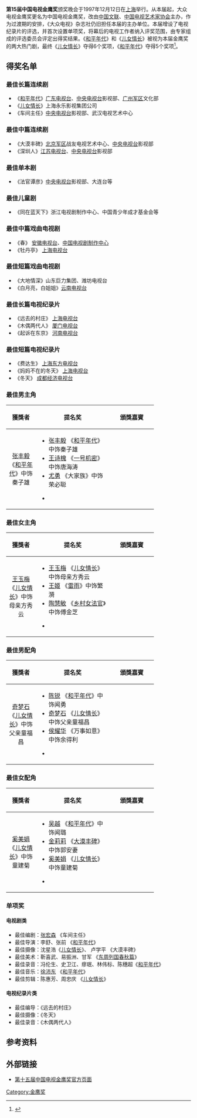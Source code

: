 {{Infobox film awards|number=15|award=中国电视金鹰奖|date=1997年12月12日|site=[[上海|上海]]|organizer=[[中国文联|中国文联]]、[[中国电视艺术家协会|中国电视艺术家协会]]、《大众电视》杂志社|most_wins=《[[儿女情长|儿女情长]]》（6奖）|last=[[第14届大众电视金鹰奖|第14届]]|next=[[第16届中国电视金鹰奖|第16届]]}}'''第15届中国电视金鹰奖'''颁奖晚会于1997年12月12日在[[上海市|上海]]举行。从本届起，大众电视金鹰奖更名为中国电视金鹰奖，改由[[中国文联|中国文联]]、[[中国电视艺术家协会|中国电视艺术家协会]]主办，作为过渡期的安排，《大众电视》杂志社仍旧担任本届的主办单位。本届增设了电视纪录片的评选，并首次设置单项奖，将幕后的电视工作者纳入评奖范围，由专家组成的评选委员会评定出得奖结果。《[[和平年代|和平年代]]》和《[[儿女情长|儿女情长]]》被视为本届金鹰奖的两大热门剧，最终《[[儿女情长|儿女情长]]》夺得6个奖项，《[[和平年代|和平年代]]》夺得5个奖项<ref>{{Cite book|title=历史的丰碑 中华人民共和国国史全鉴 13 文化卷|last=中共中央党校理论研究室编|first=|publisher=北京：中共中央文献出版社|year=2005.01|isbn=7-5073-1612-2|location=|pages=485}}</ref>。
== 得奖名单 ==

=== 最佳长篇连续剧 ===

* 《[[和平年代|和平年代]]》[[广东电视台|广东电视台]]、[[中国中央电视台|中央电视台]]影视部、[[广州军区|广州军区]]文化部
* 《[[儿女情长|儿女情长]]》上海永乐影视集团公司
* 《车间主任》[[中国中央电视台|中央电视台]]影视部、武汉电视艺术中心

=== 最佳中篇连续剧 ===

* 《大漠丰碑》[[北京军区|北京军区]]战友电视艺术中心、[[中国中央电视台|中央电视台]]影视部
* 《深圳人》[[江苏电视台|江苏电视台]]、[[中国中央电视台|中央电视台]]影视部

=== 最佳单本剧 ===

* 《法官谭彦》[[中国中央电视台|中央电视台]]影视部、大连台等

=== 最佳儿童剧 ===

* 《同在蓝天下》浙江电视剧制作中心、中国青少年成才基金会等

=== 最佳中篇戏曲电视剧 ===

* 《春》 [[安徽电视台|安徽电视台]]、[[中国电视剧制作中心|中国电视剧制作中心]]
* 《牡丹亭》 [[上海电视台|上海电视台]]

=== 最佳短篇戏曲电视剧 ===

* 《大地情深》山东巨力集团、潍坊电视台
* 《白月亮，白姐姐》[[云南电视台|云南电视台]]

=== 最佳长篇电视纪录片 ===

* 《远去的村庄》 [[上海电视台|上海电视台]]
* 《木偶两代人》 [[厦门电视台|厦门电视台]]
* 《起诉在东京》 [[河南电视台|河南电视台]]

=== 最佳短篇电视纪录片 ===

* 《费达生》 [[上海东方电视台|上海东方电视台]]
* 《妈妈不在的冬天》 [[上海电视台|上海电视台]]
* 《冬天》 [[成都经济电视台|成都经济电视台]]

=== 最佳男主角 ===
{| class="wikitable" width="80%" cellspacing="0" border="1"
! width="20%" |獲獎者
! width="50%" |提名奖
! width="30%" |頒獎嘉賓
|-
| align="center" |[[张丰毅|张丰毅]] 《[[和平年代|和平年代]]》中饰秦子雄
|
* [[张丰毅|张丰毅]] 《[[和平年代|和平年代]]》中饰秦子雄
* [[王诗槐|王诗槐]] 《[[一号机密|一号机密]]》中饰唐海涛
* [[尤勇|尤勇]] 《大家族》中饰荣必聪

*
| align="center" |
|}

=== 最佳女主角 ===
{| class="wikitable" width="80%" cellspacing="0" border="1"
! width="20%" |獲獎者
! width="50%" |提名奖
! width="30%" |頒獎嘉賓
|-
| align="center" |[[王玉梅|王玉梅]] 《[[儿女情长|儿女情长]]》中饰母亲方秀云
|
* [[王玉梅|王玉梅]] 《[[儿女情长|儿女情长]]》中饰母亲方秀云
* [[王姬_(演员)|王姬]] 《[[雷雨_(1997年电视剧)|雷雨]]》中饰繁漪
* [[陶慧敏|陶慧敏]] 《[[乡村女法官|乡村女法官]]》中饰傅金芝

*
| align="center" |
|}

=== 最佳男配角 ===
{| class="wikitable" width="80%" cellspacing="0" border="1"
! width="20%" |獲獎者
! width="50%" |提名奖
! width="30%" |頒獎嘉賓
|-
| align="center" |[[奇梦石|奇梦石]] 《[[儿女情长|儿女情长]]》中饰父亲童福昌
|
* [[陈锐_(演员)|陈锐]] 《[[和平年代|和平年代]]》中饰闻勇
* [[奇梦石|奇梦石]] 《[[儿女情长|儿女情长]]》中饰父亲童福昌
* [[侯耀华|侯耀华]] 《万事如意》中饰余得利

*
| align="center" |
|}

=== 最佳女配角 ===
{| class="wikitable" width="80%" cellspacing="0" border="1"
! width="20%" |獲獎者
! width="50%" |提名奖
! width="30%" |頒獎嘉賓
|-
| align="center" |[[奚美娟|奚美娟]] 《[[儿女情长|儿女情长]]》中饰童建菊
|
* [[吴越_(演员)|吴越]] 《[[和平年代|和平年代]]》中饰闻璐
* [[金莉莉|金莉莉]] 《[[大漠丰碑|大漠丰碑]]》中饰郭安妻
* [[奚美娟|奚美娟]] 《[[儿女情长|儿女情长]]》中饰童建菊

*
| align="center" |
|}

=== 单项奖　 ===

==== 电视剧类 ====

* 最佳编剧：[[张宏森|张宏森]] 《车间主任》
* 最佳导演：李舒、张前 《[[和平年代|和平年代]]》
* 最佳摄像：沈星浩《[[儿女情长|儿女情长]]》、 卢学平 《大漠丰碑》
* 最佳美术：靳喜武、易振洲、甘军 《[[东周列国春秋篇|东周列国春秋篇]]》
* 最佳录音：冯伦生、史卫江、瘳珉、林伟标、陈穗超《[[和平年代|和平年代]]》
* 最佳音乐：[[徐沛东|徐沛东]] 《[[和平年代|和平年代]]》
* 最佳剪辑：陈惠芳、周忠庆 《[[儿女情长|儿女情长]]》

==== 电视纪录片类 ====

* 最佳编导：《远去的村庄》
* 最佳摄像：《冬天》
* 最佳录音：《木偶两代人》

== 参考资料 ==
{{reflist}}

== 外部链接 ==
* [http://www.ctaa.org.cn/a/10/1021/12/X8FUK6545DD5AOY1O.html 第十五届中国电视金鹰奖官方页面] {{Wayback|url=http://www.ctaa.org.cn/a/10/1021/12/X8FUK6545DD5AOY1O.html |date=20200225054936 }}
{{中國電視金鷹獎獎項}}
[[Category:金鹰奖|Category:金鹰奖]]